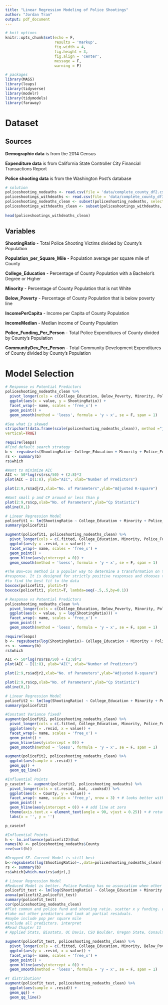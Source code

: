 ---
title: "Linear Regression Modeling of Police Shootings"
author: "Jordan Tran"
output: pdf_document
---

```{r setup, include=FALSE}
# knit options
knitr::opts_chunk$set(echo = F,
                      results = 'markup',
                      fig.width = 4,
                      fig.height = 3,
                      fig.align = 'center',
                      message = F,
                      warning = F)

# packages
library(MASS)
library(leaps)
library(tidyverse)
library(modelr)
library(tidymodels)
library(faraway)
```
# Dataset
## Sources 

__Demographic data__ is from the 2014 Census

__Expenditure data__ is from California State Controller City Financial Transactions Report

__Police shooting data__ is from the Washington Post's database
```{r , echo = FALSE}
# solution
policeshooting_nodeaths <- read.csv(file = 'data/complete_county_df2.csv')
policeshootings_withdeaths <- read.csv(file = 'data/complete_county_df3.csv')
policeshooting_nodeaths_clean <- subset(policeshooting_nodeaths, select = -c(Count, Police_Funding, Population, County, X,CommunityDev ))
policeshootings_withdeaths_clean <- subset(policeshootings_withdeaths, select = -c(Count, Police_Funding,
                                                                                   Population, County, X,CommunityDev ))[, c(8, 4, 1, 2, 6, 3, 7, 5,9)]
head(policeshootings_withdeaths_clean)
```
## Variables

__ShootingRatio__ - Total Police Shooting Victims divided by County's Population

__Population_per_Square_Mile__ - Population average per square mile of County

__College_Education__ - Percentage of County Population with a Bachelor's Degree or Higher

__Minority__ - Percentage of County Population that is not White

__Below_Poverty__ - Percentage of County Population that is below poverty line

__IncomePerCapita__ - Income per Capita of County Population

__IncomeMedian__ - Median income of County Population

__Police_Funding_Per_Person__ - Total Police Expenditures of County divided by County's Population

__CommunityDev_Per_Person__ - Total Community Development Expenditures of County divided by County's Population

# Model Selection
```{r fig.align="center",fig.width = 10, fig.height= 6}
# Response vs Potential Predictors
policeshooting_nodeaths_clean %>%
  pivot_longer(cols = c(College_Education, Below_Poverty, Minority, Police_Funding_Per_Person, CommunityDev_Per_Person, IncomeMedian, IncomePerCapita, Population_per_Square_Mile)) %>%
  ggplot(aes(x = value, y = ShootingRatio)) +
  facet_wrap(~ name, scales = 'free_x') +
  geom_point() +
  geom_smooth(method = 'loess', formula = 'y ~ x', se = F, span = 1)
```
```{r fig.align="center",fig.width = 5, fig.height= 5}
#See what is skewed
stripchart(data.frame(scale(policeshooting_nodeaths_clean)), method ="jitter", las=2,
vertical=TRUE)
```
```{r , echo = FALSE}
require(leaps)
#Find default search strategy
b <- regsubsets(ShootingRatio~ College_Education + Minority + Police_Funding_Per_Person + Below_Poverty + IncomeMedian + CommunityDev_Per_Person +IncomePerCapita + Population_per_Square_Mile,data=policeshooting_nodeaths_clean)
rs <- summary(b)
rs$which
```
```{r , echo = FALSE}
#Want to minimize AIC
AIC <- 50*log(rs$rss/50) + (2:8)*2
plot(AIC ~ I(1:8), ylab="AIC", xlab="Number of Predictors")
```
```{r , echo = FALSE}
plot(2:9,rs$adjr2,xlab="No. of Parameters",ylab="Adjusted R-square")
```
```{r , echo = FALSE}
#Want small p and CP around or less than p
plot(2:9,rs$cp,xlab="No. of Parameters",ylab="Cp Statistic")
abline(0,1)
```
```{r , echo = FALSE}
# Linear Regression Model
policefit1 <- lm(ShootingRatio ~ College_Education + Minority + Police_Funding_Per_Person + Below_Poverty, data=policeshooting_nodeaths_clean)
summary(policefit1)
```
```{r fig.align="center",fig.width = 10, fig.height= 6}
augment(policefit1, policeshooting_nodeaths_clean) %>%
  pivot_longer(cols = c(.fitted, College_Education, Minority, Police_Funding_Per_Person, Below_Poverty)) %>%
  ggplot(aes(y = .resid, x = value)) +
  facet_wrap(~ name, scales = 'free_x') +
  geom_point() +
  geom_hline(aes(yintercept = 0)) +
  geom_smooth(method = 'loess', formula = 'y ~ x', se = F, span = 1)
```

```{r , echo = FALSE}
#The Box–Cox method is a popular way to determine a transformation on the
#response. It is designed for strictly positive responses and chooses the transformation
#to find the best fit to the data
boxcox(policefit1, plotit=T)
boxcox(policefit1, plotit=T, lambda=seq(-.5,.5,by=0.1))
```
```{r fig.align="center",fig.width = 10, fig.height= 6}
# Response vs Potential Predictors
policeshooting_nodeaths_clean %>%
  pivot_longer(cols = c(College_Education, Below_Poverty, Minority, Police_Funding_Per_Person, CommunityDev_Per_Person, IncomeMedian, IncomePerCapita, Population_per_Square_Mile)) %>%
  ggplot(aes(x = value, y = log(ShootingRatio))) +
  facet_wrap(~ name, scales = 'free_x') +
  geom_point() +
  geom_smooth(method = 'loess', formula = 'y ~ x', se = F, span = 1)
```
```{r , echo = FALSE}
require(leaps)
b <- regsubsets(log(ShootingRatio)~ College_Education + Minority + Police_Funding_Per_Person + Below_Poverty + IncomeMedian + CommunityDev_Per_Person +IncomePerCapita + Population_per_Square_Mile,data=policeshooting_nodeaths_clean)
rs <- summary(b)
rs$which
```
```{r , echo = FALSE}
AIC <- 50*log(rs$rss/50) + (2:8)*2
plot(AIC ~ I(1:8), ylab="AIC", xlab="Number of Predictors")
```
```{r , echo = FALSE}
plot(2:9,rs$adjr2,xlab="No. of Parameters",ylab="Adjusted R-square")
```
```{r , echo = FALSE}
plot(2:9,rs$cp,xlab="No. of Parameters",ylab="Cp Statistic")
abline(0,1)
```
```{r , echo = FALSE}
# Linear Regression Model
policefit2 <- lm(log(ShootingRatio) ~ College_Education + Minority + Police_Funding_Per_Person + Below_Poverty  + CommunityDev_Per_Person, data=policeshooting_nodeaths_clean)
summary(policefit2)
```
```{r fig.align="center",fig.width = 10, fig.height= 6}
#Constant Variance fixed?
augment(policefit2, policeshooting_nodeaths_clean) %>%
  pivot_longer(cols = c(.fitted, College_Education, Minority, Police_Funding_Per_Person, Below_Poverty, CommunityDev_Per_Person)) %>%
  ggplot(aes(y = .resid, x = value)) +
  facet_wrap(~ name, scales = 'free_x') +
  geom_point() +
  geom_hline(aes(yintercept = 0)) +
  geom_smooth(method = 'loess', formula = 'y ~ x', se = F, span = 1)
```
```{r , echo = FALSE}
augment(policefit2, policeshooting_nodeaths_clean) %>%
  ggplot(aes(sample = .resid)) +
  geom_qq() +
  geom_qq_line()
```

```{r fig.align="center",fig.width = 10, fig.height= 6}
#Influential Points
p_caseinf <- augment(policefit2, policeshooting_nodeaths) %>%
  pivot_longer(cols = c(.resid, .hat, .cooksd)) %>%
  ggplot(aes(x = County, y = value)) +
  facet_wrap(~ name, scales = 'free_y', nrow = 3) + # looks better with vertical faceting
  geom_point() +
  geom_hline(aes(yintercept = 0)) + # add line at zero
  theme(axis.text.x = element_text(angle = 90, vjust = 0.25)) + # rotates and aligns labels
  labs(x = '', y = '') 

p_caseinf
```
```{r fig.align="center",fig.width = 10, fig.height= 6}
#Influential Points
h <- lm.influence(policefit2)$hat
names(h) <- policeshooting_nodeaths$County
rev(sort(h))
```
```{r fig.align="center",fig.width = 10, fig.height= 6}
#Dropped SF. Current Model is still best
b<-regsubsets(log(ShootingRatio)~.,data=policeshooting_nodeaths_clean[-c(29),])
rs <- summary(b)
rs$which[which.max(rs$adjr),]
```
```{r , echo = FALSE}
# Linear Regression Model
#Reduced Model is better. Police Funding has no association when other variables are taken in account?
policefit_test <- lm(log(ShootingRatio) ~ College_Education + Minority + Below_Poverty   + CommunityDev_Per_Person, data=policeshooting_nodeaths_clean)
anova(policefit2,policefit_test)
summary(policefit_test)
cor(policeshooting_nodeaths_clean)
#Plot commun and police fund and shooting ratio. scatter x y funding. color shooting ratio
#take out other predictors and look at partial residuals.
#maybe include pop per square mile
#include all predictors. interpret
#Read Chapter 11
# Applied Stats, Biostats, UC Davis, CSU Boulder, Oregon State, Consulting Req/Group, Katie Coburn, CS Programs (Machine learning, deep learning)
```
```{r fig.align="center",fig.width = 10, fig.height= 6}
augment(policefit_test, policeshooting_nodeaths_clean) %>%
  pivot_longer(cols = c(.fitted, College_Education, Minority, Below_Poverty, CommunityDev_Per_Person)) %>%
  ggplot(aes(y = .resid, x = value)) +
  facet_wrap(~ name, scales = 'free_x') +
  geom_point() +
  geom_hline(aes(yintercept = 0)) +
  geom_smooth(method = 'loess', formula = 'y ~ x', se = F, span = 1)
```
```{r , echo = FALSE}
#T distribution?
augment(policefit_test, policeshooting_nodeaths_clean) %>%
  ggplot(aes(sample = .resid)) +
  geom_qq() +
  geom_qq_line()
```
